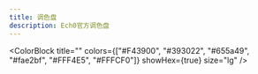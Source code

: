 ```yaml
---
title: 调色盘
description: Ech0官方调色盘
---
```


<ColorBlock
  title=""
  colors={["#F43900", "#393022", "#655a49", "#fae2bf", "#FFF4E5", "#FFFCF0"]}
  showHex={true}
  size="lg"
/>
